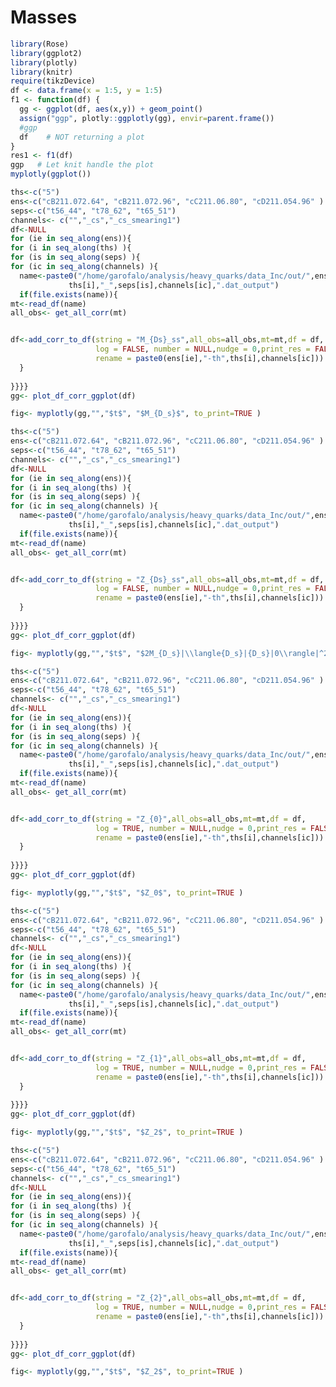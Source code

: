 # Masses


```r
library(Rose)
library(ggplot2)
library(plotly)
library(knitr)
require(tikzDevice)
df <- data.frame(x = 1:5, y = 1:5)
f1 <- function(df) {
  gg <- ggplot(df, aes(x,y)) + geom_point()
  assign("ggp", plotly::ggplotly(gg), envir=parent.frame())
  #ggp
  df    # NOT returning a plot
}
res1 <- f1(df)
ggp   # Let knit handle the plot
myplotly(ggplot())
```




```r
ths<-c("5")
ens<-c("cB211.072.64", "cB211.072.96", "cC211.06.80", "cD211.054.96" )
seps<-c("t56_44", "t78_62", "t65_51")
channels<- c("","_cs","_cs_smearing1")
df<-NULL
for (ie in seq_along(ens)){
for (i in seq_along(ths) ){
for (is in seq_along(seps) ){
for (ic in seq_along(channels) ){
  name<-paste0("/home/garofalo/analysis/heavy_quarks/data_Inc/out/",ens[ie],"_th",
             ths[i],"_",seps[is],channels[ic],".dat_output")  
  if(file.exists(name)){
mt<-read_df(name)
all_obs<- get_all_corr(mt)


df<-add_corr_to_df(string = "M_{Ds}_ss",all_obs=all_obs,mt=mt,df = df,
                   log = FALSE, number = NULL,nudge = 0,print_res = FALSE,
                   rename = paste0(ens[ie],"-th",ths[i],channels[ic]))
  }
  
}}}}
gg<- plot_df_corr_ggplot(df)

fig<- myplotly(gg,"","$t$", "$M_{D_s}$", to_print=TRUE )
```



```r
ths<-c("5")
ens<-c("cB211.072.64", "cB211.072.96", "cC211.06.80", "cD211.054.96" )
seps<-c("t56_44", "t78_62", "t65_51")
channels<- c("","_cs","_cs_smearing1")
df<-NULL
for (ie in seq_along(ens)){
for (i in seq_along(ths) ){
for (is in seq_along(seps) ){
for (ic in seq_along(channels) ){
  name<-paste0("/home/garofalo/analysis/heavy_quarks/data_Inc/out/",ens[ie],"_th",
             ths[i],"_",seps[is],channels[ic],".dat_output")  
  if(file.exists(name)){
mt<-read_df(name)
all_obs<- get_all_corr(mt)


df<-add_corr_to_df(string = "Z_{Ds}_ss",all_obs=all_obs,mt=mt,df = df,
                   log = FALSE, number = NULL,nudge = 0,print_res = FALSE,
                   rename = paste0(ens[ie],"-th",ths[i],channels[ic]))
  }
  
}}}}
gg<- plot_df_corr_ggplot(df)

fig<- myplotly(gg,"","$t$", "$2M_{D_s}|\\langle{D_s}|{D_s}|0\\rangle|^2$", to_print=TRUE )
```





```r
ths<-c("5")
ens<-c("cB211.072.64", "cB211.072.96", "cC211.06.80", "cD211.054.96" )
seps<-c("t56_44", "t78_62", "t65_51")
channels<- c("","_cs","_cs_smearing1")
df<-NULL
for (ie in seq_along(ens)){
for (i in seq_along(ths) ){
for (is in seq_along(seps) ){
for (ic in seq_along(channels) ){
  name<-paste0("/home/garofalo/analysis/heavy_quarks/data_Inc/out/",ens[ie],"_th",
             ths[i],"_",seps[is],channels[ic],".dat_output")  
  if(file.exists(name)){
mt<-read_df(name)
all_obs<- get_all_corr(mt)


df<-add_corr_to_df(string = "Z_{0}",all_obs=all_obs,mt=mt,df = df,
                   log = TRUE, number = NULL,nudge = 0,print_res = FALSE,
                   rename = paste0(ens[ie],"-th",ths[i],channels[ic]))
  }
  
}}}}
gg<- plot_df_corr_ggplot(df)

fig<- myplotly(gg,"","$t$", "$Z_0$", to_print=TRUE )
```



```r
ths<-c("5")
ens<-c("cB211.072.64", "cB211.072.96", "cC211.06.80", "cD211.054.96" )
seps<-c("t56_44", "t78_62", "t65_51")
channels<- c("","_cs","_cs_smearing1")
df<-NULL
for (ie in seq_along(ens)){
for (i in seq_along(ths) ){
for (is in seq_along(seps) ){
for (ic in seq_along(channels) ){
  name<-paste0("/home/garofalo/analysis/heavy_quarks/data_Inc/out/",ens[ie],"_th",
             ths[i],"_",seps[is],channels[ic],".dat_output")  
  if(file.exists(name)){
mt<-read_df(name)
all_obs<- get_all_corr(mt)


df<-add_corr_to_df(string = "Z_{1}",all_obs=all_obs,mt=mt,df = df,
                   log = TRUE, number = NULL,nudge = 0,print_res = FALSE,
                   rename = paste0(ens[ie],"-th",ths[i],channels[ic]))
  }
  
}}}}
gg<- plot_df_corr_ggplot(df)

fig<- myplotly(gg,"","$t$", "$Z_2$", to_print=TRUE )
```



```r
ths<-c("5")
ens<-c("cB211.072.64", "cB211.072.96", "cC211.06.80", "cD211.054.96" )
seps<-c("t56_44", "t78_62", "t65_51")
channels<- c("","_cs","_cs_smearing1")
df<-NULL
for (ie in seq_along(ens)){
for (i in seq_along(ths) ){
for (is in seq_along(seps) ){
for (ic in seq_along(channels) ){
  name<-paste0("/home/garofalo/analysis/heavy_quarks/data_Inc/out/",ens[ie],"_th",
             ths[i],"_",seps[is],channels[ic],".dat_output")  
  if(file.exists(name)){
mt<-read_df(name)
all_obs<- get_all_corr(mt)


df<-add_corr_to_df(string = "Z_{2}",all_obs=all_obs,mt=mt,df = df,
                   log = TRUE, number = NULL,nudge = 0,print_res = FALSE,
                   rename = paste0(ens[ie],"-th",ths[i],channels[ic]))
  }
  
}}}}
gg<- plot_df_corr_ggplot(df)

fig<- myplotly(gg,"","$t$", "$Z_2$", to_print=TRUE )
```